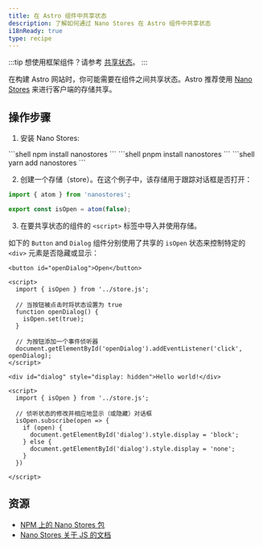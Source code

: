 ```yaml
---
title: 在 Astro 组件中共享状态
description: 了解如何通过 Nano Stores 在 Astro 组件中共享状态
i18nReady: true
type: recipe
---
```



:::tip
想使用框架组件？请参考 [共享状态](/zh-cn/core-concepts/sharing-state/)。
:::

在构建 Astro 网站时，你可能需要在组件之间共享状态。Astro 推荐使用 [Nano Stores](https://github.com/nanostores/nanostores) 来进行客户端的存储共享。

## 操作步骤

1. 安装 Nano Stores:

  <PackageManagerTabs>
    <Fragment slot="npm">
    ```shell
    npm install nanostores
    ```
    </Fragment>
    <Fragment slot="pnpm">
    ```shell
    pnpm install nanostores
    ```
    </Fragment>
    <Fragment slot="yarn">
    ```shell
    yarn add nanostores
    ```
    </Fragment>
  </PackageManagerTabs>

2.  创建一个存储（store）。在这个例子中，该存储用于跟踪对话框是否打开：

  ```ts title="src/store.js"
  import { atom } from 'nanostores';

  export const isOpen = atom(false);
  ```

3. 在要共享状态的组件的 `<script>` 标签中导入并使用存储。

如下的 `Button` and `Dialog` 组件分别使用了共享的 `isOpen` 状态来控制特定的 `<div>` 元素是否隐藏或显示：

  ```astro title="src/components/Button.astro"
  <button id="openDialog">Open</button>

  <script>
    import { isOpen } from '../store.js';
    
    // 当按钮被点击时将状态设置为 true
    function openDialog() {
      isOpen.set(true);
    }

    // 为按钮添加一个事件侦听器
    document.getElementById('openDialog').addEventListener('click', openDialog);
  </script>
  ```

  ```astro title="src/components/Dialog.astro"
  <div id="dialog" style="display: hidden">Hello world!</div>

  <script>
    import { isOpen } from '../store.js';

    // 侦听状态的修改并相应地显示（或隐藏）对话框
    isOpen.subscribe(open => {
      if (open) {
        document.getElementById('dialog').style.display = 'block';
      } else {
        document.getElementById('dialog').style.display = 'none';
      }
    })

  </script>
  ```

## 资源

- [NPM 上的 Nano Stores 包](https://www.npmjs.com/package/nanostores)
- [Nano Stores 关于 JS 的文档](https://github.com/nanostores/nanostores#vanilla-js)
